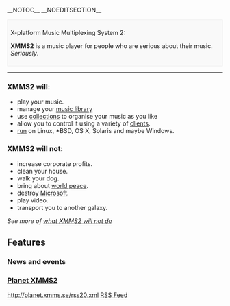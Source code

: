 __NOTOC__
__NOEDITSECTION__
<div style="border: 1px solid #eee; background: #f9f9f9; padding: 0.5em">
;X-platform Music Multiplexing System 2:
'''XMMS2''' is a music player for people who are serious about their music. ''Seriously''.
</div>

<hr/>
<div class="split-half">
<div class="split-halfhalf">
=== XMMS2 will: ===
* play your music.
* manage your [[The Medialib|music library]]
* use [[collections]] to organise your music as you like
* allow you to control it using a variety of [[XMMS2 Clients|clients]].
* [[Project Status#XMMS2_Platform_Support_Status|run]] on Linux, *BSD, OS X, Solaris and maybe Windows.
</div>
<div class="split-halfhalf">
=== XMMS2 will not: ===
* increase corporate profits.
* clean your house.
* walk your dog.
* bring about [[Wikipedia:World peace|world peace]].
* destroy [[Wikipedia:Microsoft|Microsoft]].
* play video.
* transport you to another galaxy.
''See more of [[what XMMS2 will not do]]''
</div>
== Features ==
{{FeatureList}}
</div>

<div class="split-half">
<!-- i've got an idea.. let's replace this with a web 2.0 style jumble of irregularly sized tags! -->

=== News and events ===
<!-- placeholder for important announcements -->
{{ShortNews}}

=== [http://planet.xmms.se Planet XMMS2] ===
<feed items="5" showdesc="false" showtitle="false">http://planet.xmms.se/rss20.xml</feed>
[http://planet.xmms.se/rss20.xml RSS Feed]
</div>

<div class="visualClear"></div>
<!-- placeholder for more stuff after the 2 columns -->